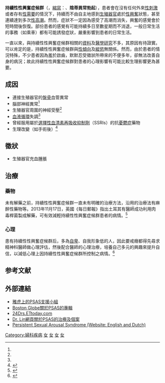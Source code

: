 {{expand|time=2007-09-26T20:11:07Z}}
{{medical}}

'''持續性性興奮症候群'''（{{lang-en|'''P'''ersistent '''g'''enital '''a'''rousal '''d'''isorder}}，[[縮寫|縮寫]]：{{lang|en|'''PGAD'''}}、'''陰蒂異常勃起'''），患者會在沒有任何外來[[性刺激|性刺激]]或者存有[[性需要|性需要]]的情況下，持續而不由自主地感到[[生殖器官|生殖器官]]處於[[性興奮|性興奮]]狀態，甚至連續達到多次[[性高潮|性高潮]]。然而，症狀不一定因為感受了高潮而消失，興奮的感覺會於短時間後恢復。部份患者的感覺有可能持續多日至數星期而不消退，一般日常生活的事務（如乘車）都有可能誘發症狀，嚴重影響到患者的日常生活。

一直以來，與持續性性興奮症候群相關的[[資料|資料]]及[[醫學|醫學]][[研究|研究]]不多，其原因有待證實。可以肯定的是，持續性性興奮症候群與[[性傾向|性傾向]]及[[縱慾|縱慾]]無關係。然而，由於患者的情況特殊，不少患者因為羞於啟齒，默默忍受徵狀所帶來的不便多年，卻無法改善自身的病況；故此持續性性興奮症候群對患者的心理影響有可能比較生理影響更為甚要。

==成因==
*連接生殖器官的[[盤骨|盤骨]]血管異常
*腦部神經異常<ref name="簡竹君"/>
*生殖器官周圍的神經受壓<ref name="簡竹君"/>
*[[血液循環|血液循環]]失調<ref name="簡竹君"/>
*曾經服用屬於[[選擇性血清素再吸收抑制劑|選擇性血清素再吸收抑制劑]]（SSRIs）的抗[[憂鬱症|憂鬱症]]藥物
*生理改變（如手術後）<ref name="簡竹君">{{cite web |url=http://www.appledaily.com.tw/appledaily/article/international/20121207/34689761/ |title=持續性高潮16年 女病患自盡 |work=蘋果日報 |author=簡竹君 |publisher=台灣蘋果日報 |accessdate=2014-02-21 |language=zh-tw |date=2012-12-07 |archive-date=2017-09-21 |archive-url=https://web.archive.org/web/20170921010928/http://www.appledaily.com.tw/appledaily/article/international/20121207/34689761 |dead-url=no }}</ref> 

==徵狀==
*生殖器官充血腫脹

==治療==
===藥物===
未有解藥之前，持續性性興奮症候群一直未有明確的治療方法，沿用的治療法有麻醉性藥物等。2013年11月17日，英國《每日郵報》指出土耳其有醫師成功利用肉毒桿菌製成解藥，可有效減輕持續性性興奮症候群患者的病情。<ref name="本報訊">{{cite web |url=http://iservice.libertytimes.com.tw/liveNews/news.php?no=902944&type=生活 |title=肉毒桿菌成「持續性性興奮症候群」解藥 |work=自由時報電子報 |author=本報訊 |publisher=自由時報 |accessdate=2014-02-21 |language=zh-tw |date=2014-02-21 |deadurl=yes |archiveurl=https://web.archive.org/web/20140302202549/http://iservice.libertytimes.com.tw/liveNews/news.php?type=%E7%94%9F%E6%B4%BB&no=902944 |archivedate=2014-03-02 }}</ref> 

===心理===
患有持續性性興奮症候群后，多為[[自卑|自卑]]、自我形象低的人，因此要戒癮都得先尋求精神科醫師做心理評估，然後配合醫師的心理治療，培養自己多元的興趣來提升自信，以減低心理上因持續性性興奮症候群所控制之病情。<ref name="郭佩韻">{{cite web |url=http://hk.apple.nextmedia.com/supplement/culture/art/20100506/13999746 |title=以為性興奮 其實陰道炎 |work=蘋果日報 副刊 |author=郭佩韻 |publisher=台灣蘋果日報 |accessdate=2014-02-21 |language=zh-tw |date=2010-05-06 |archive-date=2017-08-06 |archive-url=https://web.archive.org/web/20170806152753/http://hk.apple.nextmedia.com/supplement/culture/art/20100506/13999746 |dead-url=no }}</ref>

== 参考文献 ==
{{Reflist|2}}

==外部連結==
*[http://groups.yahoo.com/group/psas_group/ 雅虎上的PSAS支援小組] {{Wayback|url=http://groups.yahoo.com/group/psas_group/ |date=20081010185446 }}
*[http://www.boston.com/yourlife/health/women/articles/2003/11/11/sexual_syndrome_that_takes_joy_out_of_life/ Boston Globe關於PSAS的專輯] {{Wayback|url=http://www.boston.com/yourlife/health/women/articles/2003/11/11/sexual_syndrome_that_takes_joy_out_of_life/ |date=20160303185405 }}
*[http://24drs.ettoday.com/international/detail.asp?no=3161&page=4 24Drs.ETtoday.com]{{dead link|date=2018年3月 |bot=InternetArchiveBot |fix-attempted=yes }}
*[http://www.actionlove.com/extra/psas.htm Dr. Lin網頁關於PSAS的治療及個案] {{Wayback|url=http://www.actionlove.com/extra/psas.htm |date=20200701211349 }}
*[https://web.archive.org/web/20190611014317/http://www.psas.nl/ Persistent Sexual Arousal Syndrome (Website: English and Dutch)]

{{Female diseases of the pelvis and genitals}}

[[Category:婦科疾病|Category:婦科疾病]]
[[Category:性兴奋|女]]
[[Category:性高潮|女]]
[[Category:症候群|女]]
[[Category:性功能障碍|女]]